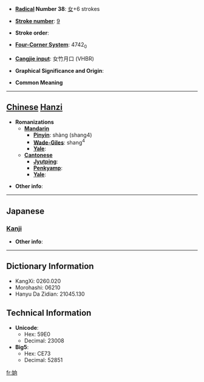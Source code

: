 * '''[[Wiktionary:Chinese radical index| Radical]] Number 38''': [[Wiktionary:Chinese radical index 女|女]]+6 strokes

* '''[[Wiktionary:Chinese total strokes index|Stroke number]]''': [[Wiktionary:Chinese total strokes index 9|9]]

* '''Stroke order''': 

* '''[[Wiktionary:Chinese four corner index|Four-Corner System]]''': 4742<sub>0</sub>

* '''[[Wiktionary:Chinese Cangjie index|Cangjie input]]''': 女竹月口 (VHBR)

* '''Graphical Significance and Origin''': 

* '''Common Meaning'''

----

== [[Chinese]] [[Hanzi]] ==

* '''Romanizations'''
** '''[[Mandarin]]'''
*** '''[[Pinyin]]''': shàng (shang4)
*** '''[[Wade-Giles]]''': shang<sup>4</sup>
*** '''[[Yale]]''': 
** '''[[Cantonese]]'''
*** '''[[Jyutping]]''':
*** '''[[Penkyamp]]''': 
*** '''[[Yale]]''': 

* '''Other info''': 

----

==Japanese==
===[[Kanji]]===
{{kanji|on readings=[[しょう]] (shō), [[きょう]] (kyō), [[こう]] (kō)
|kun readings=
}}

* '''Other info''':  

----

== Dictionary Information ==

* KangXi: 0260.020
* Morohashi: 06210
* Hanyu Da Zidian: 21045.130

== Technical Information ==

* '''Unicode''':
** Hex: 59E0
** Decimal: 23008
* '''Big5''':
** Hex: CE73
** Decimal: 52851

[[fr:姠]]